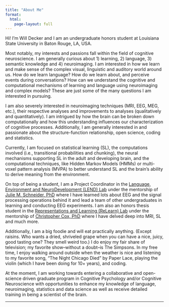 ```yaml
---
title: "About Me"
format:
  html:
    page-layout: full
---
```


Hi! I'm Will Decker and I am an undergraduate honors student at Louisiana State University in Baton Rouge, LA, USA.

Most notably, my interests and passions fall within the field of cognitive neuroscience. I am generally curious about 1) learning, 2) language, 3) semantic knowledge and 4) neuroimaging. I am interested in how we learn and make sense of the complex visual, linguistic and auditory world around us. How do we learn language? How do we learn about, and perceive events during conversations? How can we understand the cognitive and computational mechanisms of learning and language using neuroimaging and complex models? These are just some of the many questions I am interested in pursuing. 

I am also severely interested in neuroimaging techniques (MRI, EEG, MEG, etc.), their respective analyses and improvements to analyses (qualitatively and quantitatively). I am intrigued by how the brain can be broken down computationally and how this understanding influences our characterization of cognitive processes. Additionally, I am generally interested in and passionate about the structure-function relationship, open science, coding and statistics.

Currently, I am focused on statistical learning (SL), the computations involved (i.e., transitional probabilities and chunking), the neural mechanisms supporting SL in the adult and developing brain, and the computational techniques, like Hidden Markov Models (HMMs) or multi-voxel pattern analysis (MVPA) to better understand SL and the brain's ability to derive meaning from the environment.

On top of being a student, I am a Project Coordinator in the [Language, Environment and NeuroDevelopment (LEND) Lab](https://juschnei.wixsite.com/lendlab) under the mentorship of [Julie M. Schneider, PhD](https://www.lsu.edu/hss/comd/faculty/schneider.php) where I have learned lots about EEG and the signal processing operations behind it and lead a team of other undergraduates in learning and conducting EEG experiments. I am also an honors thesis student in the [Representations and Learning (ReLearn) Lab](https://faculty.lsu.edu/chriscox/index.php) under the mentorship of [Christopher Cox, PhD](https://www.lsu.edu/hss/psychology/faculty/cognitive/cox.php) where I have delved deep into MRI, SL and much more.

Additionally, I am a big foodie and will eat practically anything. (Except raisins. Who wants a dried, shriveled grape when you can have a nice, juicy, good tasting one? They smell weird too.) I do enjoy my fair share of television; my favorite show--without a doubt--is The Simpsons. In my free time, I enjoy walking around outside when the weather is nice and listening to my favorite song, "The Night Chicago Died" by Paper Lace, playing the violin (which I have been doing for 10+ years), and coding.

At the moment, I am working towards entering a collaborative and open-science driven graduate program in Cognitive Psychology and/or Cognitive Neuroscience with opportunities to enhance my knowledge of language, neuroimaging, statistics and data science as well as receive detailed training in being a scientist of the brain.

---